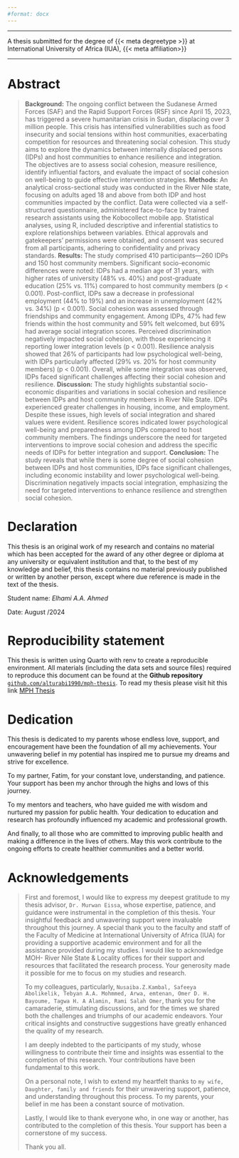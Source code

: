 ```yaml
---
#format: docx
---
```


-----------------

::: {.content-visible when-format="html"}
A thesis submitted for the degree of {{< meta degreetype >}} at International University of Africa (IUA), {{< meta affiliation>}}
:::

-----------------------------

# Abstract {.unnumbered}

> **Background:** The ongoing conflict between the Sudanese Armed Forces (SAF) and the Rapid Support Forces (RSF) since April 15, 2023, has triggered a severe humanitarian crisis in Sudan, displacing over 3 million people. This crisis has intensified vulnerabilities such as food insecurity and social tensions within host communities, exacerbating competition for resources and threatening social cohesion. This study aims to explore the dynamics between internally displaced persons (IDPs) and host communities to enhance resilience and integration. The objectives are to assess social cohesion, measure resilience, identify influential factors, and evaluate the impact of social cohesion on well-being to guide effective intervention strategies. **Methods:** An analytical cross-sectional study was conducted in the River Nile state, focusing on adults aged 18 and above from both IDP and host communities impacted by the conflict. Data were collected via a self-structured questionnaire, administered face-to-face by trained research assistants using the Kobocollect mobile app. Statistical analyses, using R, included descriptive and inferential statistics to explore relationships between variables. Ethical approvals and gatekeepers' permissions were obtained, and consent was secured from all participants, adhering to confidentiality and privacy standards. **Results:** The study comprised 410 participants—260 IDPs and 150 host community members. Significant socio-economic differences were noted: IDPs had a median age of 31 years, with higher rates of university (48% vs. 40%) and post-graduate education (25% vs. 11%) compared to host community members (p \< 0.001). Post-conflict, IDPs saw a decrease in professional employment (44% to 19%) and an increase in unemployment (42% vs. 34%) (p \< 0.001). Social cohesion was assessed through friendships and community engagement. Among IDPs, 47% had few friends within the host community and 59% felt welcomed, but 69% had average social integration scores. Perceived discrimination negatively impacted social cohesion, with those experiencing it reporting lower integration levels (p \< 0.001). Resilience analysis showed that 26% of participants had low psychological well-being, with IDPs particularly affected (29% vs. 20% for host community members) (p \< 0.001). Overall, while some integration was observed, IDPs faced significant challenges affecting their social cohesion and resilience. **Discussion:** The study highlights substantial socio-economic disparities and variations in social cohesion and resilience between IDPs and host community members in River Nile State. IDPs experienced greater challenges in housing, income, and employment. Despite these issues, high levels of social integration and shared values were evident. Resilience scores indicated lower psychological well-being and preparedness among IDPs compared to host community members. The findings underscore the need for targeted interventions to improve social cohesion and address the specific needs of IDPs for better integration and support. **Conclusion:** The study reveals that while there is some degree of social cohesion between IDPs and host communities, IDPs face significant challenges, including economic instability and lower psychological well-being. Discrimination negatively impacts social integration, emphasizing the need for targeted interventions to enhance resilience and strengthen social cohesion.

# Declaration {.unnumbered}

This thesis is an original work of my research and contains no material which has been accepted for the award of any other degree or diploma at any university or equivalent institution and that, to the best of my knowledge and belief, this thesis contains no material previously published or written by another person, except where due reference is made in the text of the thesis.

Student name: *Elhami A.A. Ahmed*

Date: August /2024

# Reproducibility statement

This thesis is written using Quarto with renv to create a reproducible environment. All materials (including the data sets and source files) required to reproduce this document can be found at the **Github repository** [`github.com/alturabi1990/mph-thesis`](https://github.com/alturabi1990/mph-thesis). To read my thesis please visit hit this link [MPH Thesis](https://alturabi1990.github.io/mph-thesis/)

# Dedication {.unnumbered}

This thesis is dedicated to my parents whose endless love, support, and encouragement have been the foundation of all my achievements. Your unwavering belief in my potential has inspired me to pursue my dreams and strive for excellence.

To my partner, Fatim, for your constant love, understanding, and patience. Your support has been my anchor through the highs and lows of this journey.

To my mentors and teachers, who have guided me with wisdom and nurtured my passion for public health. Your dedication to education and research has profoundly influenced my academic and professional growth.

And finally, to all those who are committed to improving public health and making a difference in the lives of others. May this work contribute to the ongoing efforts to create healthier communities and a better world.

# Acknowledgements {.unnumbered}

> First and foremost, I would like to express my deepest gratitude to my thesis advisor, `Dr. Murwan Eissa`, whose expertise, patience, and guidance were instrumental in the completion of this thesis. Your insightful feedback and unwavering support were invaluable throughout this journey. A special thank you to the faculty and staff of the Faculty of Medicine at International University of Africa (IUA) for providing a supportive academic environment and for all the assistance provided during my studies. I would like to acknowledge MOH- River Nile State & Locality offices for their support and resources that facilitated the research process. Your generosity made it possible for me to focus on my studies and research.
>
> To my colleagues, particularly, `Nusaiba.Z.Kambal, Safeeya Abolikelik, Tebyan A.A. Mohmmed, Arwa, emtenan, Omer D. H. Bayoume, Tagwa H. A Alamin, Rami Salah Omer`, thank you for the camaraderie, stimulating discussions, and for the times we shared both the challenges and triumphs of our academic endeavors. Your critical insights and constructive suggestions have greatly enhanced the quality of my research.
>
> I am deeply indebted to the participants of my study, whose willingness to contribute their time and insights was essential to the completion of this research. Your contributions have been fundamental to this work.
>
> On a personal note, I wish to extend my heartfelt thanks to `my wife, Daughter, family and friends` for their unwavering support, patience, and understanding throughout this process. To my parents, your belief in me has been a constant source of motivation.
>
> Lastly, I would like to thank everyone who, in one way or another, has contributed to the completion of this thesis. Your support has been a cornerstone of my success.
>
> Thank you all.

```{=html}
<!--
The following line is required to re-set page numbering after preliminary material in the pdf output. Do not remove
-->
```
\clearpage\pagenumbering{arabic}\setcounter{page}{1}
